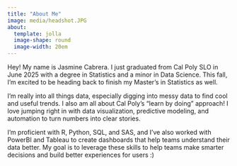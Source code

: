 ```yaml
---
title: "About Me"
image: media/headshot.JPG
about: 
  template: jolla
  image-shape: round
  image-width: 20em
---
```


Hey! My name is Jasmine Cabrera. I just graduated from Cal Poly SLO in June 2025 with a degree in Statistics and a minor in Data Science. This fall, I’m excited to be heading back to finish my Master’s in Statistics as well.

I’m really into all things data, especially digging into messy data to find cool and useful trends. I also am all about Cal Poly’s “learn by doing” approach! I love jumping right in with data visualization, predictive modeling, and automation to turn numbers into clear stories.

I’m proficient with R, Python, SQL, and SAS, and I’ve also worked with PowerBI and Tableau to create dashboards that help teams understand their data better. My goal is to leverage these skills to help teams make smarter decisions and build better experiences for users :)